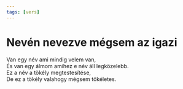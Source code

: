 ```yaml
---
tags: [vers]
---
```


# Nevén nevezve mégsem az igazi

Van egy név ami mindig velem van,  
És van egy álmom amihez e név áll legközelebb.  
Ez a név a tökély megtestesítése,  
De ez a tökély valahogy mégsem tökéletes.

